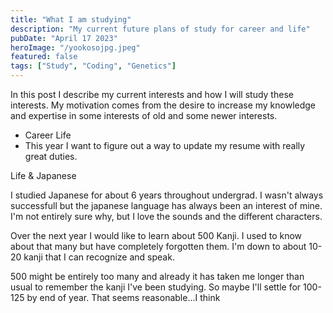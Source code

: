 ```yaml
---
title: "What I am studying"
description: "My current future plans of study for career and life"
pubDate: "April 17 2023"
heroImage: "/yookosojpg.jpeg"
featured: false
tags: ["Study", "Coding", "Genetics"]
---
```


In this post I describe my current interests and how I will study these interests. My motivation comes from the desire to increase my knowledge and expertise in some interests of old and some newer interests.

- Career Life
- This year I want to figure out a way to update my resume with really great duties.

Life & Japanese

I studied Japanese for about 6 years throughout undergrad. I wasn't always successfull but the japanese language has always been an interest of mine. I'm not entirely sure why, but I love the sounds and the different characters.

Over the next year I would like to learn about 500 Kanji. I used to know about that many but have completely forgotten them. I'm down to about 10-20 kanji that I can recognize and speak.

500 might be entirely too many and already it has taken me longer than usual to remember the kanji I've been studying. So maybe I'll settle for 100-125 by end of year. That seems reasonable...I think
